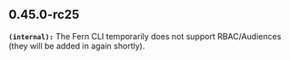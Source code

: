 ## 0.45.0-rc25
**`(internal):`** The Fern CLI temporarily does not support RBAC/Audiences (they will be added in again shortly).


